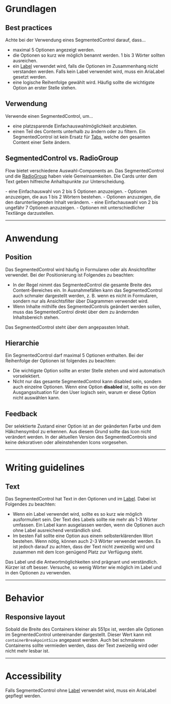 # Grundlagen

## Best practices

Achte bei der Verwendung eines SegmentedControl darauf, dass...

- maximal 5 Optionen angezeigt werden.
- die Optionen so kurz wie möglich benannt werden. 1 bis 3 Wörter sollten
ausreichen.
- ein [Label](/03-components/content/label) verwendet wird, falls die Optionen
im Zusammenhang nicht verstanden werden. Falls kein Label verwendet wird, muss
ein AriaLabel gesetzt werden.
- eine logische Reihenfolge gewählt wird. Häufig sollte die wichtigste Option an
erster Stelle stehen.

## Verwendung

Verwende einen SegmentedControl, um...

- eine platzsparende Einfachauswahlmöglichkeit anzubieten.
- einen Teil des Contents unterhalb zu ändern oder zu filtern. Ein
SegmentedControl ist kein Ersatz für [Tabs](/03-components/navigation/tabs),
welche den gesamten Content einer Seite ändern.

## SegmentedControl vs. RadioGroup

Flow bietet verschiedene Auswahl-Components an. Das SegmentedControl und die
[RadioGroup](/03-components/form-controls/radio-group) haben viele
Gemeinsamkeiten. Die Cards unter dem Text geben hilfreiche Anhaltspunkte zur
Unterscheidung.

<DoAndDont>
  <Info heading="Verwende ein SegmentedControl, um z. B. ...">
    - eine Einfachauswahl von 2 bis 5 Optionen anzuzeigen. - Optionen anzuzeigen,
    die aus 1 bis 2 Wörtern bestehen.
    - Optionen anzuzeigen, die den darunterliegenden Inhalt verändern.
  </Info>

  <Info heading="Verwende eine RadioGroup, um z. B. ...">
    - eine Einfachauswahl von 2 bis ungefähr 7 Optionen anzuzeigen.
    - Optionen mit unterschiedlicher Textlänge darzustellen.
  </Info>
</DoAndDont>

---

# Anwendung

## Position

Das SegmentedControl wird häufig in Formularen oder als Ansichtsfilter
verwendet. Bei der Positionierung ist Folgendes zu beachten:

- In der Regel nimmt das SegmentedControl die gesamte Breite des
Content-Bereiches ein. In Ausnahmefällen kann das SegmentedControl auch
schmaler dargestellt werden, z. B. wenn es nicht in Formularen, sondern nur
als Ansichtsfilter über Diagrammen verwendet wird.
- Wenn Inhalte mithilfe des SegmentedControls geändert werden sollen, muss das
SegmentedControl direkt über dem zu ändernden Inhaltsbereich stehen.

<Do example="changeContent">
  Das SegmentedControl steht über dem angepassten Inhalt.
</Do>

## Hierarchie

Ein SegmentedControl darf maximal 5 Optionen enthalten. Bei der Reihenfolge der
Optionen ist folgendes zu beachten:

- Die wichtigste Option sollte an erster Stelle stehen und wird automatisch
vorselektiert.
- Nicht nur das gesamte SegmentedControl kann disabled sein, sondern auch
einzelne Optionen. Wenn eine Option **disabled** ist, sollte es von der
Ausgangssituation für den User logisch sein, warum er diese Option nicht
auswählen kann.

## Feedback

Der selektierte Zustand einer Option ist an der geänderten Farbe und dem
Häkchensymbol zu erkennen. Aus diesem Grund sollte das Icon nicht verändert
werden. In der aktuellen Version des SegmentedControls sind keine dekorativen
oder alleinstehenden Icons vorgesehen.

---

# Writing guidelines

## Text

Das SegmentedControl hat Text in den Optionen und im
[Label](/03-components/content/label). Dabei ist Folgendes zu beachten:

- Wenn ein Label verwendet wird, sollte es so kurz wie möglich ausformuliert
sein. Der Text des Labels sollte nie mehr als 1-3 Wörter umfassen. Ein Label
kann ausgelassen werden, wenn die Optionen auch ohne Label ausreichend
verständlich sind.
- Im besten Fall sollte eine Option aus einem selbsterklärenden Wort bestehen.
Wenn nötig, können auch 2-3 Wörter verwendet werden. Es ist jedoch darauf zu
achten, dass der Text nicht zweizeilig wird und zusammen mit dem Icon genügend
Platz zur Verfügung steht.

<DoAndDont>
  <Do example="textDo">
    Das Label und die Antwortmöglichkeiten sind prägnant und verständlich.
  </Do>
  <Dont example="textDont">
    Kürzer ist oft besser. Versuche, so wenig Wörter wie möglich im Label
    und in den Optionen zu verwenden.
  </Dont>
</DoAndDont>

---

# Behavior

## Responsive layout

Sobald die Breite des Containers kleiner als 551px ist, werden alle Optionen im
SegmentedControl untereinander dargestellt. Dieser Wert kann mit
`containerBreakpointSize` angepasst werden. Auch bei schmaleren Containerns
sollte vermieden werden, dass der Text zweizeilig wird oder nicht mehr lesbar
ist.

<Info mobile heading="Mobile Variante" example="playground" />

---

# Accessibility

Falls SegmentedControl ohne [Label](/03-components/content/label) verwendet
wird, muss ein AriaLabel gepflegt werden.
